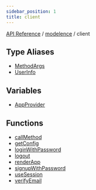 ```yaml
---
sidebar_position: 1
title: client
---
```


[API Reference](/api-reference/modelence/client/../../index) / [modelence](/api-reference/modelence/client/../index) / client

## Type Aliases

- [MethodArgs](/api-reference/modelence/client/type-aliases/MethodArgs)
- [UserInfo](/api-reference/modelence/client/type-aliases/UserInfo)

## Variables

- [AppProvider](/api-reference/modelence/client/variables/AppProvider)

## Functions

- [callMethod](/api-reference/modelence/client/functions/callMethod)
- [getConfig](/api-reference/modelence/client/functions/getConfig)
- [loginWithPassword](/api-reference/modelence/client/functions/loginWithPassword)
- [logout](/api-reference/modelence/client/functions/logout)
- [renderApp](/api-reference/modelence/client/functions/renderApp)
- [signupWithPassword](/api-reference/modelence/client/functions/signupWithPassword)
- [useSession](/api-reference/modelence/client/functions/useSession)
- [verifyEmail](/api-reference/modelence/client/functions/verifyEmail)
